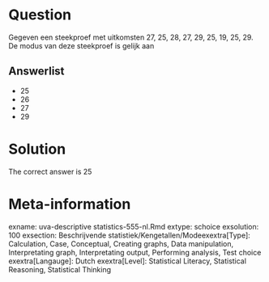 Question
========

Gegeven een steekproef met uitkomsten 27, 25, 28, 27, 29, 25, 19, 25, 29. De modus van deze steekproef is gelijk aan 

Answerlist
----------
* 25
* 26
* 27
* 29

Solution
========

The correct answer is  25 

Meta-information
================
exname: uva-descriptive statistics-555-nl.Rmd 
extype: schoice 
exsolution: 100 
exsection: Beschrijvende statistiek/Kengetallen/Modeexextra[Type]: Calculation, Case, Conceptual, Creating graphs, Data manipulation, Interpretating graph, Interpretating output, Performing analysis, Test choice 
exextra[Langauge]: Dutch 
exextra[Level]: Statistical Literacy, Statistical Reasoning, Statistical Thinking 
